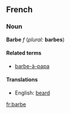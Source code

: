 ==French==
===Noun===
'''Barbe''' ''f'' (''plural:'' '''barbes''')

====Related terms====
*[[barbe-à-papa]]

====Translations====
*English: [[beard]]

[[fr:barbe]]